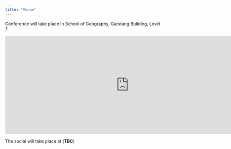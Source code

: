 ---
title: "Venue"
---

Conference will take place in School of Geography, Garstang Building, Level 7

<iframe src="https://www.google.com/maps/embed?pb=!1m18!1m12!1m3!1d962.4338601554314!2d-1.556547021429826!3d53.80477225107915!2m3!1f0!2f0!3f0!3m2!1i1024!2i768!4f13.1!3m3!1m2!1s0x48795ea8f6c0c4ed%3A0x1a60feddcd818990!2sGarstang%20Building!5e0!3m2!1sen!2suk!4v1724941218440!5m2!1sen!2suk" width="800" height="320" style="border:0;" allowfullscreen loading="lazy" referrerpolicy="no-referrer-when-downgrade">

</iframe>

The social will take place at (**TBC**)
